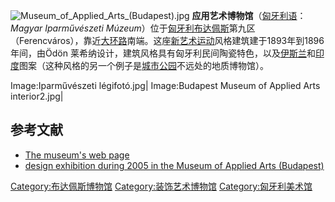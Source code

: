 [[Image:Museum_of_Applied_Arts_(Budapest).jpg|thumb]]
'''应用艺术博物馆'''（[[匈牙利语|匈牙利语]]：''Magyar Iparművészeti Múzeum''）位于[[匈牙利|匈牙利]][[布达佩斯|布达佩斯]]第九区（Ferencváros），靠近[[大环路|大环路]]南端。这座[[新艺术运动|新艺术运动]]风格建筑建于1893年到1896年间，由Ödön 莱希纳设计，建筑风格具有匈牙利民间陶瓷特色，以及[[伊斯兰|伊斯兰]]和[[印度|印度]]图案（这种风格的另一个例子是[[城市公园_(布达佩斯)|城市公园]]不远处的地质博物馆）。

<gallery>
Image:Iparművészeti légifotó.jpg|
Image:Budapest Museum of Applied Arts interior2.jpg|
</gallery>

==参考文献==
* [http://www.imm.hu/ The museum's web page]
* [https://web.archive.org/web/20090517054757/http://www.imm.hu/kiallitasok/norveg_design.html design exhibition during 2005 in the Museum of Applied Arts (Budapest)]

{{Coord|47|29|10|N|19|4|6|E|region:HU_type:landmark|display=title}}
{{Commons category|Budapest Museum of Applied Arts}}

[[Category:布达佩斯博物馆|Category:布达佩斯博物馆]]
[[Category:装饰艺术博物馆|Category:装饰艺术博物馆]]
[[Category:匈牙利美术馆|Category:匈牙利美术馆]]